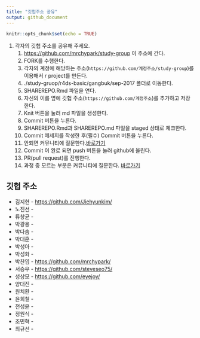 ```yaml
---
title: "깃헙주소 공유"
output: github_document
---
```


```r
knitr::opts_chunk$set(echo = TRUE)
```

1. 각자의 깃헙 주소를 공유해 주세요. 
    1. <https://github.com/mrchypark/study-group> 이 주소에 간다.   
    1. FORK를 수행한다.
    1. 각자의 계정에 해당하는 주소(` https://github.com/계정주소/study-group`)를 이용해서 r project를 만든다.
    1. ./study-gruop/r4ds-basic/gangbuk/sep-2017 폴더로 이동한다.
    1. SHAREREPO.Rmd 파일을 연다.
    1. 자신의 이름 옆에 깃헙 주소(`https://github.com/계정주소`)를 추가하고 저장한다.
    1. Knit 버튼을 눌러 md 파일을 생성한다.
    1. Commit 버튼을 누른다.
    1. SHAREREPO.Rmd과 SHAREREPO.md 파일을 staged 상태로 체크한다.
    1. Commit 메세지를 작성한 후(필수) Commit 버튼을 누른다.
    1. 안되면 커뮤니티에 질문한다.[바로가기](https://www.facebook.com/groups/krstudy/?fref=ts)
    1. Commit 이 완료 되면 push 버튼을 눌러 github에 올린다.
    1. PR(pull request)를 진행한다.
    1. 과정 중 모르는 부분은 커뮤니티에 질문한다. [바로가기](https://www.facebook.com/groups/krstudy/?fref=ts)
    

## 깃헙 주소

- 김지현 - <https://github.com/Jiehyunkim/>
- 노진선 - 
- 류창균 - 
- 박광용 - 
- 박다솜 - 
- 박대훈 - 
- 박성아 - 
- 박성화 - 
- 박찬엽 - <https://github.com/mrchypark/>
- 서승우 - <https://github.com/steveseo75/>
- 성상모 - <https://github.com/eyejoy/>
- 양대진 - 
- 원치환 - 
- 윤희철 - 
- 전성윤 - 
- 정원식 - 
- 조민혁 - 
- 최규선 -    
